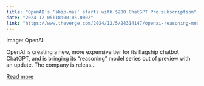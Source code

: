 ```yaml
---
title: "OpenAI’s ‘ship-mas’ starts with $200 ChatGPT Pro subscription"
date: "2024-12-05T18:00:05.000Z"
link: "https://www.theverge.com/2024/12/5/24314147/openai-reasoning-model-o1-strawberry-chatgpt-pro-new-tier"
---
```


Image: OpenAI
    

  
OpenAI is creating a new, more expensive tier for its flagship chatbot ChatGPT, and is bringing its “reasoning” model series out of preview with an update.
The company is releas...

[Read more](https://www.theverge.com/2024/12/5/24314147/openai-reasoning-model-o1-strawberry-chatgpt-pro-new-tier)
